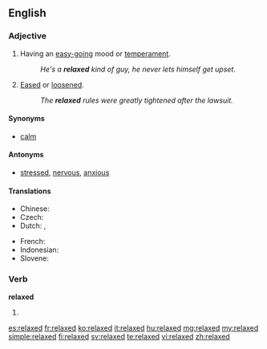 ==English==

===Adjective===
{{en-adj}}

# Having an [[easy-going]] mood or [[temperament]].
#: ''He's a '''relaxed''' kind of guy, he never lets himself get upset.''
# [[eased|Eased]] or [[loosened]].
#: ''The '''relaxed''' rules were greatly tightened after the lawsuit.''

====Synonyms====
* [[calm]]

====Antonyms====
* [[stressed]], [[nervous]], [[anxious]]

====Translations====
{{trans-top|having an easy-going mood}}
* Chinese: {{zh-tsp|輕鬆|轻松|qīngsōng}} 
* Czech: {{t-|cs|uvolněný|m}}
* Dutch: {{t+|nl|rustig}}, {{t+|nl|kalm}}
{{trans-mid}}
* French: {{t+|fr|détendu|m}}
* Indonesian: {{t+|id|santai|xs=Indonesian}}
* Slovene: {{t|sl|sproščen}}
{{trans-bottom}}

===Verb===
'''relaxed'''

# {{past of|relax}}

[[es:relaxed]]
[[fr:relaxed]]
[[ko:relaxed]]
[[it:relaxed]]
[[hu:relaxed]]
[[mg:relaxed]]
[[my:relaxed]]
[[simple:relaxed]]
[[fi:relaxed]]
[[sv:relaxed]]
[[te:relaxed]]
[[vi:relaxed]]
[[zh:relaxed]]